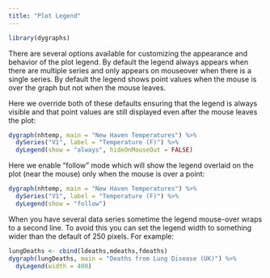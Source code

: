 ```yaml
---
title: "Plot Legend"
---
```


```r
library(dygraphs)
```


There are several options available for customizing the appearance and behavior of the plot legend. By default the legend always appears when there are multiple series and only appears on mouseover when there is a single series. By default the legend shows point values when the mouse is over the graph but not when the mouse leaves. 

Here we override both of these defaults ensuring that the legend is always visible and that point values are still displayed even after the mouse leaves the plot:

```r
dygraph(nhtemp, main = "New Haven Temperatures") %>% 
  dySeries("V1", label = "Temperature (F)") %>%
  dyLegend(show = "always", hideOnMouseOut = FALSE)
```

Here we enable "follow" mode which will show the legend overlaid on the plot (near the mouse) only when the mouse is over a point:

```r
dygraph(nhtemp, main = "New Haven Temperatures") %>% 
  dySeries("V1", label = "Temperature (F)") %>%
  dyLegend(show = "follow")
```

When you have several data series sometime the legend mouse-over wraps to a second line. To avoid this you can set the legend width to something wider than the default of 250 pixels. For example:

```r
lungDeaths <- cbind(ldeaths,mdeaths,fdeaths)
dygraph(lungDeaths, main = "Deaths from Lung Disease (UK)") %>%
  dyLegend(width = 400)
```



